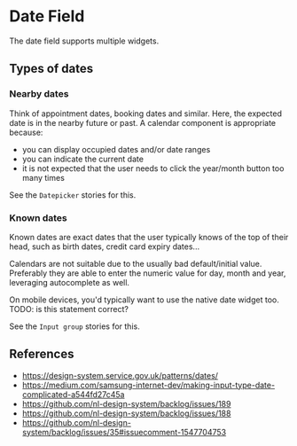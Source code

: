 
<Meta title="Pure React Components / Forms / DateField" />

# Date Field

The date field supports multiple widgets.

## Types of dates

### Nearby dates

Think of appointment dates, booking dates and similar. Here, the expected date is in the nearby
future or past. A calendar component is appropriate because:

- you can display occupied dates and/or date ranges
- you can indicate the current date
- it is not expected that the user needs to click the year/month button too many times

See the `Datepicker` stories for this.

### Known dates

Known dates are exact dates that the user typically knows of the top of their head, such as birth
dates, credit card expiry dates...

Calendars are not suitable due to the usually bad default/initial value. Preferably they are able to
enter the numeric value for day, month and year, leveraging autocomplete as well.

On mobile devices, you'd typically want to use the native date widget too. TODO: is this statement
correct?

See the `Input group` stories for this.

## References

- https://design-system.service.gov.uk/patterns/dates/
- https://medium.com/samsung-internet-dev/making-input-type-date-complicated-a544fd27c45a
- https://github.com/nl-design-system/backlog/issues/189
- https://github.com/nl-design-system/backlog/issues/188
- https://github.com/nl-design-system/backlog/issues/35#issuecomment-1547704753
